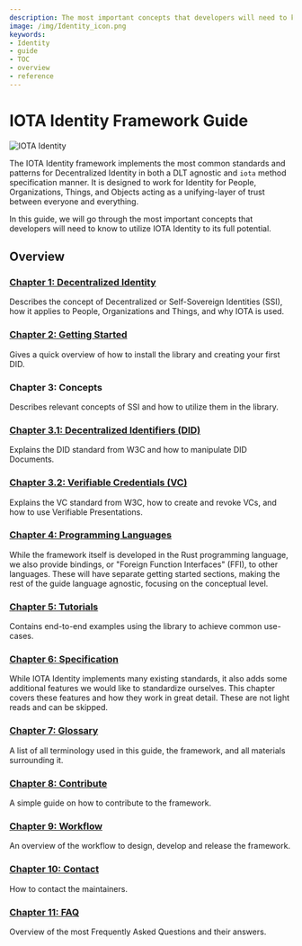 ```yaml
---
description: The most important concepts that developers will need to know to utilize IOTA Identity to its full potential.
image: /img/Identity_icon.png
keywords:
- Identity
- guide
- TOC
- overview
- reference
---
```


# IOTA Identity Framework Guide

![IOTA Identity](/img/Banner/banner_identity.svg)

The IOTA Identity framework implements the most common standards and patterns for Decentralized Identity in both a DLT agnostic and `iota` method specification manner. It is designed to work for Identity for People, Organizations, Things, and Objects acting as a unifying-layer of trust between everyone and everything.

In this guide, we will go through the most important concepts that developers will need to know to utilize IOTA Identity to its full potential.

## Overview

### [Chapter 1: Decentralized Identity](./decentralized_identity.mdx)

Describes the concept of Decentralized or Self-Sovereign Identities (SSI), how it applies to People, Organizations and Things, and why IOTA is used.

### [Chapter 2: Getting Started](./getting_started/overview.mdx)

Gives a quick overview of how to install the library and creating your first DID.

### Chapter 3: Concepts

Describes relevant concepts of SSI and how to utilize them in the library.
### [Chapter 3.1: Decentralized Identifiers (DID)](./concepts/decentralized_identifiers/overview.mdx)

Explains the DID standard from W3C and how to manipulate DID Documents.

### [Chapter 3.2: Verifiable Credentials (VC)](./concepts/verifiable_credentials/overview.mdx)

Explains the VC standard from W3C, how to create and revoke VCs, and how to use Verifiable Presentations.

### [Chapter 4: Programming Languages](./libraries/overview.mdx)


While the framework itself is developed in the Rust programming language, we also provide bindings, or "Foreign Function Interfaces" (FFI), to other languages. These will have separate getting started sections, making the rest of the guide language agnostic, focusing on the conceptual level. 

### [Chapter 5: Tutorials](./tutorials/overview.mdx)
Contains end-to-end examples using the library to achieve common use-cases.

### [Chapter 6: Specification](./specs/overview.mdx)

While IOTA Identity implements many existing standards, it also adds some additional features we would like to standardize ourselves. This chapter covers these features and how they work in great detail. These are not light reads and can be skipped. 


### [Chapter 7: Glossary](./glossary.mdx)

A list of all terminology used in this guide, the framework, and all materials surrounding it. 

### [Chapter 8: Contribute](./contribute.mdx)

A simple guide on how to contribute to the framework.

### [Chapter 9: Workflow](./workflow.mdx)
An overview of the workflow to design, develop and release the framework.
### [Chapter 10: Contact](./contact.mdx)

How to contact the maintainers.

### [Chapter 11: FAQ](./faq.mdx)

Overview of the most Frequently Asked Questions and their answers.
